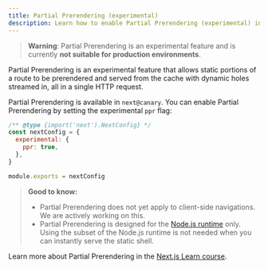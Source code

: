 ```yaml
---
title: Partial Prerendering (experimental)
description: Learn how to enable Partial Prerendering (experimental) in Next.js 14.
---
```


> **Warning**: Partial Prerendering is an experimental feature and is currently **not suitable for production environments**.

Partial Prerendering is an experimental feature that allows static portions of a route to be prerendered and served from the cache with dynamic holes streamed in, all in a single HTTP request.

Partial Prerendering is available in `next@canary`. You can enable Partial Prerendering by setting the experimental `ppr` flag:

```js filename="next.config.js"
/** @type {import('next').NextConfig} */
const nextConfig = {
  experimental: {
    ppr: true,
  },
}

module.exports = nextConfig
```

> **Good to know:**
>
> - Partial Prerendering does not yet apply to client-side navigations. We are actively working on this.
> - Partial Prerendering is designed for the [Node.js runtime](https://nextjs.org/docs/app/building-your-application/rendering/edge-and-nodejs-runtimes) only. Using the subset of the Node.js runtime is not needed when you can instantly serve the static shell.

Learn more about Partial Prerendering in the [Next.js Learn course](/learn/dashboard-app/partial-prerendering).
